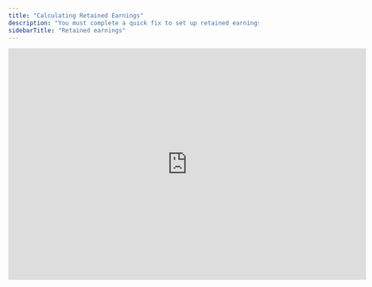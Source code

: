 ```yaml
---
title: "Calculating Retained Earnings"
description: "You must complete a quick fix to set up retained earnings for Netsuite, Xero and QBO."
sidebarTitle: "Retained earnings"
---
```


<iframe width="720" height="467" src="https://www.loom.com/embed/86851929be07475784339fee88cf08f8?sid=782c952f-8e50-48c2-8b72-2a04cde18df5" frameborder="0" webkitallowfullscreen mozallowfullscreen allowfullscreen />

When importing a chart of accounts from Oracle NetSuite, Xero, or QuickBooks Online, Francis currently does not include the Retained Earnings account. Therefore, you will need to manually calculate retained earnings amounts in your balance sheet for entities using these accounting systems.

<Info>
  Including retained earnings for Netsuite, Xero and Quickbooks Online is scheduled for release during 2025. If you have questions about this upcoming feature, feel free to reach out at [support@francis.app](mailto:support@francis.app).
</Info>

You calculate retained earnings by adding net profit (or loss) to the beginning retained earnings balance.

```typescript
// Example
= "Retained earnings"[-1] + "Net profit"[0]
```

If, in addition to connecting to Oracle NetSuite, Xero, or QuickBooks Online, you also convert the numbers to a different currency, the formula must include adjustments to account for currency conversion:

1. **Retained earnings, starting value**: Adjust to reflect the new month’s closing exchange rate.

2. **Net profit for the month**: Convert from the average exchange rate to the closing exchange rate for the period.

Learn more here.

```typescript
// Example
= "Retained earnings"[-1] / "Exchange rate - closing"[-1] * "Exchange rate - closing"[0] 
+ "Net profit"[0] / "Exchange rate - avg"[0] * "Exchange rate - closing"[0]
```